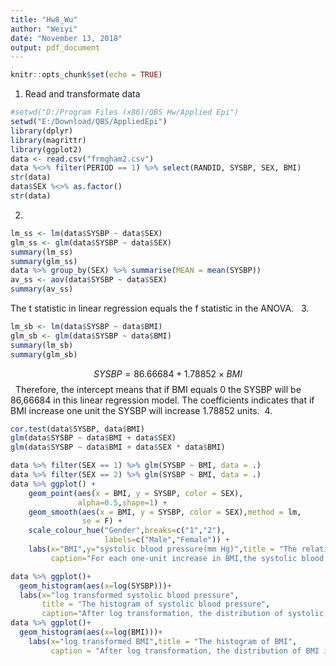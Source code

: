 ---
title: "Hw8_Wu"
author: "Weiyi"
date: "November 13, 2018"
output: pdf_document
---

```{r setup, include=FALSE}
knitr::opts_chunk$set(echo = TRUE)
```
1. Read and transformate data
```{r}
#setwd("D:/Program Files (x86)/QBS Hw/Applied Epi")
setwd("E:/Download/QBS/AppliedEpi")
library(dplyr)
library(magrittr)
library(ggplot2)
data <- read.csv("frmgham2.csv")
data %<>% filter(PERIOD == 1) %>% select(RANDID, SYSBP, SEX, BMI)
str(data)
data$SEX %<>% as.factor()
str(data)
```
2.
```{r}
lm_ss <- lm(data$SYSBP ~ data$SEX)
glm_ss <- glm(data$SYSBP ~ data$SEX)
summary(lm_ss)
summary(glm_ss)
data %>% group_by(SEX) %>% summarise(MEAN = mean(SYSBP))
av_ss <- aov(data$SYSBP ~ data$SEX)
summary(av_ss)
```
The t statistic in linear regression equals the f statistic in the ANOVA. \ 
3.
```{r}
lm_sb <- lm(data$SYSBP ~ data$BMI)
glm_sb <- glm(data$SYSBP ~ data$BMI)
summary(lm_sb)
summary(glm_sb)
```
$$SYSBP=86.66684+1.78852\times BMI$$ \ 
Therefore, the intercept means that if BMI equals 0 the SYSBP will be 86,66684 in this linear regression model.\ The coefficients indicates that if BMI increase one unit the SYSBP will increase 1.78852 units.\ 
4.
```{r}
cor.test(data$SYSBP, data$BMI)
glm(data$SYSBP ~ data$BMI + data$SEX)
glm(data$SYSBP ~ data$BMI + data$SEX * data$BMI)
```

```{r}
data %>% filter(SEX == 1) %>% glm(SYSBP ~ BMI, data = .)
data %>% filter(SEX == 2) %>% glm(SYSBP ~ BMI, data = .)
data %>% ggplot() +
    geom_point(aes(x = BMI, y = SYSBP, color = SEX),
               alpha=0.5,shape=1) +
    geom_smooth(aes(x = BMI, y = SYSBP, color = SEX),method = lm,
                se = F) + 
    scale_colour_hue("Gender",breaks=c("1","2"),
                     labels=c("Male","Female")) + 
    labs(x="BMI",y="systolic blood pressure(mm Hg)",title = "The relationship between BMI and systolic blood pressure",
         caption="For each one-unit increase in BMI,the systolic blood pressure in male increase is faster than in female")
```

```{r}
data %>% ggplot()+
  geom_histogram(aes(x=log(SYSBP)))+
  labs(x="log transformed systolic blood pressure",
       title = "The histogram of systolic blood pressure",
       caption="After log transformation, the distribution of systolic blood pressure is similar to a normal distribution.")
data %>% ggplot()+
  geom_histogram(aes(x=log(BMI)))+
    labs(x="log transformed BMI",title = "The histogram of BMI",
         caption = "After log transformation, the distribution of BMI is similar to a normal distribution.")
```
